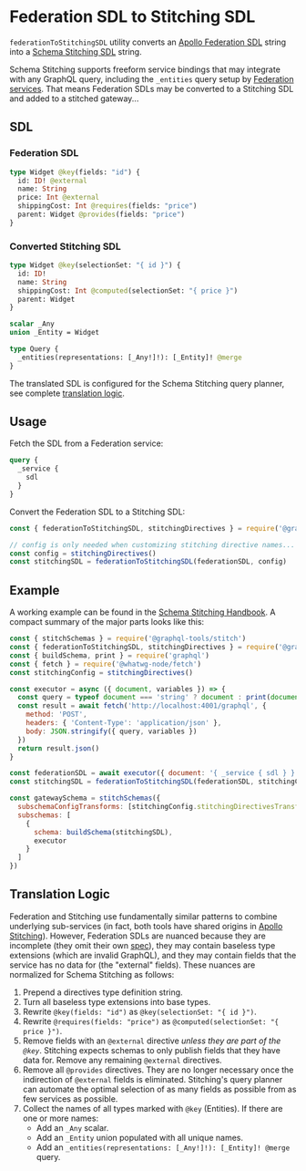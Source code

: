 # Federation SDL to Stitching SDL

`federationToStitchingSDL` utility converts an [Apollo Federation SDL](https://www.apollographql.com/docs/federation/federation-spec/) string into a [Schema Stitching SDL](https://www.graphql-tools.com/docs/stitch-directives-sdl/) string.

Schema Stitching supports freeform service bindings that may integrate with any GraphQL query, including the `_entities` query setup by [Federation services](https://github.com/apollographql/federation). That means Federation SDLs may be converted to a Stitching SDL and added to a stitched gateway...

## SDL

### Federation SDL

```graphql
type Widget @key(fields: "id") {
  id: ID! @external
  name: String
  price: Int @external
  shippingCost: Int @requires(fields: "price")
  parent: Widget @provides(fields: "price")
}
```

### Converted Stitching SDL

```graphql
type Widget @key(selectionSet: "{ id }") {
  id: ID!
  name: String
  shippingCost: Int @computed(selectionSet: "{ price }")
  parent: Widget
}

scalar _Any
union _Entity = Widget

type Query {
  _entities(representations: [_Any!]!): [_Entity]! @merge
}
```

The translated SDL is configured for the Schema Stitching query planner, see complete [translation logic](#translation-logic).

## Usage

Fetch the SDL from a Federation service:

```graphql
query {
  _service {
    sdl
  }
}
```

Convert the Federation SDL to a Stitching SDL:

```js
const { federationToStitchingSDL, stitchingDirectives } = require('@graphql-tools/stitching-directives')

// config is only needed when customizing stitching directive names...
const config = stitchingDirectives()
const stitchingSDL = federationToStitchingSDL(federationSDL, config)
```

## Example

A working example can be found in the [Schema Stitching Handbook](https://github.com/gmac/schema-stitching-handbook/tree/master/federation-services). A compact summary of the major parts looks like this:

```js
const { stitchSchemas } = require('@graphql-tools/stitch')
const { federationToStitchingSDL, stitchingDirectives } = require('@graphql-tools/stitching-directives')
const { buildSchema, print } = require('graphql')
const { fetch } = require('@whatwg-node/fetch')
const stitchingConfig = stitchingDirectives()

const executor = async ({ document, variables }) => {
  const query = typeof document === 'string' ? document : print(document)
  const result = await fetch('http://localhost:4001/graphql', {
    method: 'POST',
    headers: { 'Content-Type': 'application/json' },
    body: JSON.stringify({ query, variables })
  })
  return result.json()
}

const federationSDL = await executor({ document: '{ _service { sdl } }' })
const stitchingSDL = federationToStitchingSDL(federationSDL, stitchingConfig)

const gatewaySchema = stitchSchemas({
  subschemaConfigTransforms: [stitchingConfig.stitchingDirectivesTransformer],
  subschemas: [
    {
      schema: buildSchema(stitchingSDL),
      executor
    }
  ]
})
```

## Translation Logic

Federation and Stitching use fundamentally similar patterns to combine underlying sub-services (in fact, both tools have shared origins in [Apollo Stitching](https://www.apollographql.com/docs/federation/migrating-from-stitching/)). However, Federation SDLs are nuanced because they are incomplete (they omit their own [spec](https://www.apollographql.com/docs/federation/federation-spec/)), they may contain baseless type extensions (which are invalid GraphQL), and they may contain fields that the service has no data for (the "external" fields). These nuances are normalized for Schema Stitching as follows:

1. Prepend a directives type definition string.
2. Turn all baseless type extensions into base types.
3. Rewrite `@key(fields: "id")` as `@key(selectionSet: "{ id }")`.
4. Rewrite `@requires(fields: "price")` as `@computed(selectionSet: "{ price }")`.
5. Remove fields with an `@external` directive _unless they are part of the `@key`_. Stitching expects schemas to only publish fields that they have data for. Remove any remaining `@external` directives.
6. Remove all `@provides` directives. They are no longer necessary once the indirection of `@external` fields is eliminated. Stitching's query planner can automate the optimal selection of as many fields as possible from as few services as possible.
7. Collect the names of all types marked with `@key` (Entities). If there are one or more names:
   - Add an `_Any` scalar.
   - Add an `_Entity` union populated with all unique names.
   - Add an `_entities(representations: [_Any!]!): [_Entity]! @merge` query.
